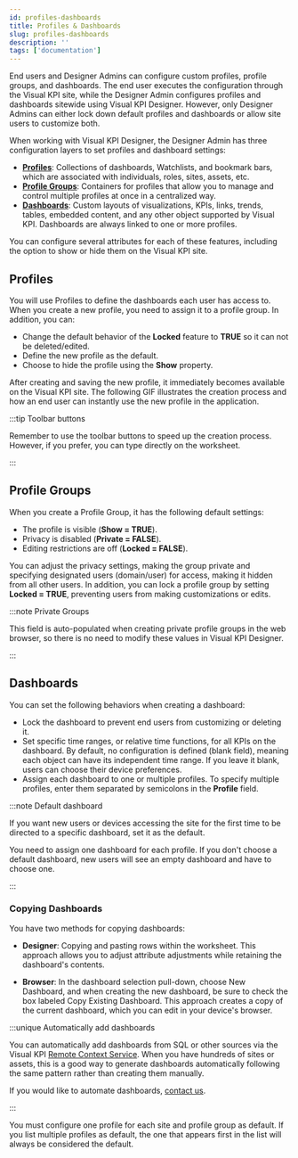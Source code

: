 ```yaml
---
id: profiles-dashboards
title: Profiles & Dashboards
slug: profiles-dashboards
description: ''
tags: ['documentation']
---
```



End users and Designer Admins can configure custom profiles, profile groups, and dashboards. The end user executes the configuration through the Visual KPI site, while the Designer Admin configures profiles and dashboards sitewide using Visual KPI Designer. However, only Designer Admins can either lock down default profiles and dashboards or allow site users to customize both.

When working with Visual KPI Designer, the Designer Admin has three configuration layers to set profiles and dashboard settings:

- **[Profiles](/docs/visual-kpi-design/authoring/profiles-dashboards#profiles)**: Collections of dashboards, Watchlists, and bookmark bars, which are associated with individuals, roles, sites, assets, etc.
- **[Profile Groups](/docs/visual-kpi-design/authoring/profiles-dashboards#profile-groups)**: Containers for profiles that allow you to manage and control multiple profiles at once in a centralized way.
- **[Dashboards](/docs/visual-kpi-design/authoring/profiles-dashboards#dashboards)**: Custom layouts of visualizations, KPIs, links, trends, tables, embedded content, and any other object supported by Visual KPI. Dashboards are always linked to one or more profiles.

You can configure several attributes for each of these features, including the option to show or hide them on the Visual KPI site.

## Profiles

You will use Profiles to define the dashboards each user has access to. When you create a new profile, you need to assign it to a profile group. In addition, you can:

- Change the default behavior of the **Locked** feature to **TRUE** so it can not be deleted/edited.
- Define the new profile as the default.
- Choose to hide the profile using the **Show** property.

<StylizedImage
  imgURL="img/site-settings/profiles-worksheet.png"
  alt="Profiles Worksheet"
/>

After creating and saving the new profile, it immediately becomes available on the Visual KPI site. The following GIF illustrates the creation process and how an end user can instantly use the new profile in the application.

<StylizedImage
  imgURL="img/site-settings/authoring/profile-creation.gif"
  alt="Profile creation process"
/>

:::tip Toolbar buttons

Remember to use the toolbar buttons to speed up the creation process. However, if you prefer, you can type directly on the worksheet.

:::

## Profile Groups

When you create a Profile Group, it has the following default settings:

- The profile is visible (**Show = TRUE**).
- Privacy is disabled (**Private = FALSE**).
- Editing restrictions are off (**Locked = FALSE**).

You can adjust the privacy settings, making the group private and specifying designated users (domain/user) for access, making it hidden from all other users. In addition, you can lock a profile group by setting **Locked = TRUE**, preventing users from making customizations or edits.

<StylizedImage
  imgURL="img/site-settings/profilegroups-worksheet.png"
  alt="Profile Groups Worksheet"
/>

:::note Private Groups

This field is auto-populated when creating private profile groups in the web browser, so there is no need to modify these values in Visual KPI Designer.

:::

## Dashboards

You can set the following behaviors when creating a dashboard:

- Lock the dashboard to prevent end users from customizing or deleting it.
- Set specific time ranges, or relative time functions, for all KPIs on the dashboard. By default, no configuration is defined (blank field), meaning each object can have its independent time range. If you leave it blank, users can choose their device preferences.
- Assign each dashboard to one or multiple profiles. To specify multiple profiles, enter them separated by semicolons in the **Profile** field.

:::note Default dashboard

If you want new users or devices accessing the site for the first time to be directed to a specific dashboard, set it as the default.

You need to assign one dashboard for each profile. If you don't choose a default dashboard, new users will see an empty dashboard and have to choose one.

:::

<StylizedImage
  imgURL="img/site-settings/dashboards-worksheet.png"
  alt="Dashboards Worksheet"
/>

### Copying Dashboards

You have two methods for copying dashboards:

- **Designer**: Copying and pasting rows within the worksheet. This approach allows you to adjust attribute adjustments while retaining the dashboard's contents.

- **Browser**: In the dashboard selection pull-down, choose New Dashboard, and when creating the new dashboard, be sure to check the box labeled Copy Existing Dashboard. This approach creates a copy of the current dashboard, which you can edit in your device's browser.

:::unique Automatically add dashboards

You can automatically add dashboards from SQL or other sources via the Visual KPI [Remote Context Service](/docs/setup-and-administration/automation/rcs). When you have hundreds of sites or assets, this is a good way to generate dashboards automatically following the same pattern rather than creating them manually.

If you would like to automate dashboards, [contact us](https://www.transpara.com/contact-us/).

:::

You must configure one profile for each site and profile group as default. If you list multiple profiles as default, the one that appears first in the list will always be considered the default.